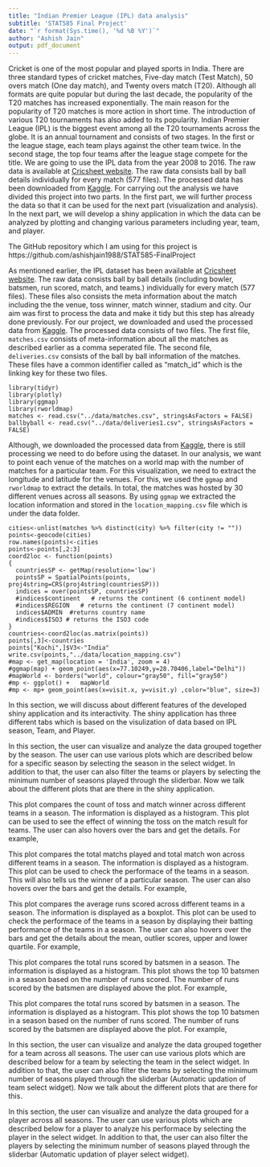```yaml
---
title: "Indian Premier League (IPL) data analysis"
subtitle: 'STAT585 Final Project'
date: "`r format(Sys.time(), '%d %B %Y')`"
author: "Ashish Jain"
output: pdf_document
---
```


\section{Abstract}
Cricket is one of the most popular and played sports in India. There are three standard types of cricket matches, Five-day match (Test Match), 50 overs match (One day match), and Twenty overs match (T20). Although all formats are quite popular but during the last decade, the popularity of the T20 matches has increased exponentially. The main reason for the popularity of T20 matches is more action in short time. The introduction of various T20 tournaments has also added to its popularity. Indian Premier League (IPL) is the biggest event among all the T20 tournaments across the globe. It is an annual tournament and consists of two stages. In the first or the league stage, each team plays against the other team twice. In the second stage, the top four teams after the league stage compete for the title. We are going to use the IPL data from the year 2008 to 2016. The raw data is available at [Cricsheet website](http://cricsheet.org/downloads/). The raw data consists ball by ball details individually for every match (577 files). The processed data has been downloaded from [Kaggle](https://www.kaggle.com/manasgarg/ipl). For carrying out the analysis we have divided this project into two parts. In the first part, we will further process the data so that it can be used for the next part (visualization and analysis). In the next part, we will develop a shiny application in which the data can be analyzed by plotting and changing various parameters including year, team, and player.

The GitHub repository which I am using for this project is https://github.com/ashishjain1988/STAT585-FinalProject

\section{Introduction}

\section{Dataset}
As mentioned earlier, the IPL dataset has been available at [Cricsheet website](http://cricsheet.org/downloads/). The raw data consists ball by ball details (including bowler, batsmen, run scored, match, and teams.) individually for every match (577 files). These files also consists the meta information about the match including the the venue, toss winner, match winner, stadium and city. Our aim was first to process the data and make it tidy but this step has already done previously. For our project, we downloaded and used the processed data from [Kaggle](https://www.kaggle.com/manasgarg/ipl). The processed data consists of two files. The first file, `matches.csv` consists of meta-information about all the matches as described earlier as a comma seperated file. The second file, `deliveries.csv` consists of the ball by ball information of the matches. These files have a common identifier called as "match_id" which is the linking key for these two files.
```
library(tidyr)
library(plotly)
library(ggmap)
library(rworldmap)
matches <- read.csv("../data/matches.csv", stringsAsFactors = FALSE)
ballbyball <- read.csv("../data/deliveries1.csv", stringsAsFactors = FALSE)
```

\section{Methods}

\subsection{Processing of the dataset}
Although, we downloaded the processed data from [Kaggle](https://www.kaggle.com/manasgarg/ipl), there is still processing we need to do before using the dataset. In our analysis, we want to point each venue of the matches on a world map with the number of matches for a particular team. For this visualization, we need to extract the longitude and latitude for the venues. For this, we used the `ggmap` and `rworldmap` to extract the details. In total, the matches was hosted by 30 different venues across all seasons. By using `ggmap` we extracted the location information and stored in the `location_mapping.csv` file which is under the data folder.

```
cities<-unlist(matches %>% distinct(city) %>% filter(city != ""))
points<-geocode(cities)
row.names(points)<-cities
points<-points[,2:3]
coord2loc <- function(points)
{
  countriesSP <- getMap(resolution='low')
  pointsSP = SpatialPoints(points, proj4string=CRS(proj4string(countriesSP)))  
  indices = over(pointsSP, countriesSP)
  #indices$continent   # returns the continent (6 continent model)
  #indices$REGION   # returns the continent (7 continent model)
  indices$ADMIN  #returns country name
  #indices$ISO3 # returns the ISO3 code 
}
countries<-coord2loc(as.matrix(points))
points[,3]<-countries
points["Kochi",]$V3<-"India"
write.csv(points,"../data/location_mapping.csv")
#map <- get_map(location = 'India', zoom = 4)
#ggmap(map) + geom_point(aes(x=77.10249,y=28.70406,label="Delhi"))
#mapWorld <- borders("world", colour="gray50", fill="gray50")
#mp <- ggplot() +   mapWorld
#mp <- mp+ geom_point(aes(x=visit.x, y=visit.y) ,color="blue", size=3)
```

\section{Results}
In this section, we will discuss about different features of the developed shiny application and its interactivity. The shiny application has three different tabs which is based on the visulization of data based on IPL season, Team, and Player.

\subsection{IPL seasons analysis}
In this section, the user can visualize and analyze the data grouped together by the season. The user can use various plots which are described below for a specific season by selecting the season in the select widget. In addition to that, the user can also filter the teams or players by selecting the minimum number of seasons played through the sliderbar. Now we talk about the different plots that are there in the shiny application.

\subsubsection{Toss Winner}
This plot compares the count of toss and match winner across different teams in a season. The information is displayed as a histogram. This plot can be used to see the effect of winning the toss on the match result for teams. The user can also hovers over the bars and get the details. For example,<One plot for this>

\subsubsection{Comparison of total matches played and won}
This plot compares the total matchs played and total match won across different teams in a season. The information is displayed as a histogram. This plot can be used to check the performace of the teams in a season. This will also tells us the winner of a particular season. The user can also hovers over the bars and get the details. For example,<One plot for this>

\subsubsection{Comparison of average runs scored by teams}
This plot compares the average runs scored across different teams in a season. The information is displayed as a boxplot. This plot can be used to check the performace of the teams in a season by displaying their batting performance of the teams in a season. The user can also hovers over the bars and get the details about the mean, outlier scores, upper and lower quartile. For example,<One plot for this>

\subsubsection{Top batsmen}
This plot compares the total runs scored by batsmen in a season. The information is displayed as a histogram. This plot shows the top 10 batsmen in a season based on the number of runs scored. The number of runs scored by the batsmen are displayed above the plot. For example,<One plot for this>

\subsubsection{Top Bowler}
This plot compares the total runs scored by batsmen in a season. The information is displayed as a histogram. This plot shows the top 10 batsmen in a season based on the number of runs scored. The number of runs scored by the batsmen are displayed above the plot. For example,<One plot for this>

\subsection{Team performance Analysis}
In this section, the user can visualize and analyze the data grouped together for a team across all seasons. The user can use various plots which are described below for a team by selecting the team in the select widget. In addition to that, the user can also filter the teams by selecting the minimum number of seasons played through the sliderbar (Automatic updation of team select widget). Now we talk about the different plots that are there for this.

\subsubsection{Comparison of total matches played and won}
\subsubsection{Comparison of average runs scored}
\subsubsection{Venue Details}

\subsection{Player's performance analysis}
In this section, the user can visualize and analyze the data grouped for a player across all seasons. The user can use various plots which are described below for a player to analyze his performace by selecting the player in the select widget. In addition to that, the user can also filter the players by selecting the minimum number of seasons played through the sliderbar (Automatic updation of player select widget).

\subsubsection{Player of match awards}
\subsubsection{Average runs scored across seasons}
\subsubsection{Total Wickets}

\section{Discussion}

\section{Future Work}

